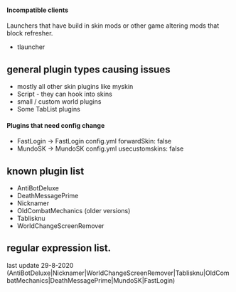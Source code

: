 #### Incompatible clients

Launchers that have build in skin mods or other game altering mods that block refresher.

* tlauncher

## general plugin types causing issues

* mostly all other skin plugins like myskin
* Script - they can hook into skins
* small / custom world plugins
* Some TabList plugins

#### Plugins that need config change

* FastLogin -> FastLogin config.yml forwardSkin: false
* MundoSK -> MundoSK config.yml usecustomskins: false

## known plugin list

* AntiBotDeluxe
* DeathMessagePrime
* Nicknamer
* OldCombatMechanics (older versions)
* Tablisknu
* WorldChangeScreenRemover

## regular expression list.

last update 29-8-2020
(AntiBotDeluxe|Nicknamer|WorldChangeScreenRemover|Tablisknu|OldCombatMechanics|DeathMessagePrime|MundoSK|FastLogin)
